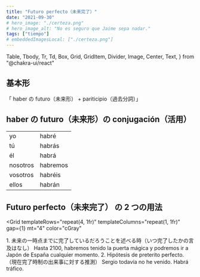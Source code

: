 ```yaml
---
title: "Futuro perfecto（未来完了）"
date: "2021-09-30"
# hero_image: "./certeza.png"
# hero_image_alt: "No es seguro que Jaime sepa nadar."
tags: ["tiempo"]
# embeddedImagesLocal: ["./certeza.png"]
---
```


  Table,
  Tbody,
  Tr,
  Td,
  Box,
  Grid,
  GridItem,
  Divider,
  Image,
  Center,
  Text,
} from "@chakra-ui/react"

## 基本形

<Box bg="cGreen" color="cBeige" p="3" mt="4" mb="8">
  「 haber の futuro（未来形） + pariticipio（過去分詞）」
</Box>

## haber の futuro（未来形）の conjugación（活用）

<Table variant="striped" colorScheme="blackAlpha" mt="3" mb="8">
  <Tbody>
    <Tr>
      <Td>yo</Td>
      <Td>
        habr<span style={{ color: "#E18C7A" }}>é</span>
      </Td>
    </Tr>
    <Tr>
      <Td>tú</Td>
      <Td>
        habr<span style={{ color: "#E18C7A" }}>ás</span>
      </Td>
    </Tr>
    <Tr>
      <Td>él</Td>
      <Td>
        habr<span style={{ color: "#E18C7A" }}>á</span>
      </Td>
    </Tr>
    <Tr>
      <Td>nosotros</Td>
      <Td>
        habr<span style={{ color: "#E18C7A" }}>emos</span>
      </Td>
    </Tr>
    <Tr>
      <Td>vosotros</Td>
      <Td>
        habr<span style={{ color: "#E18C7A" }}>éis</span>
      </Td>
    </Tr>
    <Tr>
      <Td>ellos</Td>
      <Td>
        habr<span style={{ color: "#E18C7A" }}>án</span>
      </Td>
    </Tr>
  </Tbody>
</Table>

## Futuro perfecto（未来完了） の 2 つの用法

<Grid
  templateRows="repeat(4, 1fr)"
  templateColumns="repeat(1, 1fr)"
  gap={1}
  mt="4"
  color="cGray"
>
  <GridItem rowSpan={1} colSpan={1} bg="cYellow" p="2">
    1.
    未来の一時点までに完了しているだろうことを述べる時（いつ完了したかの言及はなし）
  </GridItem>
  <GridItem rowSpan={1} colSpan={1} bg="cYellow2" p="2">
    Hasta 2100, habremos tenido la puerta mágica y podremos ir a Japón de España
    cualquier momento.
  </GridItem>
  <GridItem rowSpan={1} colSpan={1} bg="cYellow" p="2">
    2. Hipótesis de preterito perfecto.（現在完了時制の出来事に対する推測）
  </GridItem>
  <GridItem rowSpan={1} colSpan={1} bg="cYellow2" p="2">
    Sergio todavía no he venido. Habrá tráfico.
  </GridItem>
</Grid>
